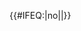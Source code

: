 {{航空事故
| year = 1948
| col1 = 
* 1月28日 &nbsp;{{tsl|en|1948 Los Gatos DC-3 crash||洛思加圖斯DC-3事故}}
* 1月30日 &nbsp;{{tsl|en|BSAA Star Tiger disappearance|英国南美航空星虎号飞机失踪事件}}
* 3月2日 &nbsp;{{tsl|en|1948 Heathrow Disaster|1948年希斯罗机场空难|希斯罗机场空难}}
* 3月12日 &nbsp;{{tsl|en|Northwest Airlines Flight 4422|西北航空4422号班机}}
* 4月5日 &nbsp;{{link-en|加托夫空中相撞事件|1948 Gatow air disaster}}
* 4月15日 &nbsp;{{link-en|泛美航空1-10|Pan Am Flight 1-10}}
* 4月21日 &nbsp;{{tsl|en|British European Airways Flight S200P|英国欧洲航空S200P}}
| col2 = 
* 5月12日 &nbsp;{{tsl|en|1948 Sabena DC-4 Crash||比利時航空DC-4坠毁}}
* 6月17日 &nbsp;{{tsl|en|United Airlines Flight 624|联合航空624号班机}}
* 7月4日 &nbsp;{{tsl|en|1948 Northwood mid-air collision||诺斯伍德空中相撞事件}}
* 7月16日 &nbsp;[[澳門小姐 (飛機)|澳门小姐飞机劫机事件]]
* 7月21日 &nbsp;{{tsl|en|1948 Lake Mead Boeing B-29 crash||米德湖波音B-29坠毁}}
* 8月1日 &nbsp;'''{{tsl|en|1948 Air France Latécoère 631 disappearance||法国航空拉泰科雷631飞机失踪事件}}'''†
| col3 = 
* 8月29日 &nbsp;{{link-en|西北航空421号班机|Northwest Airlines Flight 421}}
* 9月2日 &nbsp;{{tsl|en|1948 Australian National Airways DC-3 crash||澳大利亚国家航空DC-3坠毁}}
* 10月2日 &nbsp;{{tsl|en|Bukken Bruse disaster}}
* 10月6日 &nbsp;{{tsl|en|1948 Waycross B-29 crash||美国空军B-29坠毁}}
* 10月20日 &nbsp;{{tsl|en|1948 KLM Constellation air disaster||荷兰皇家航空洛克希德L-049星座}}
* 12月28日 &nbsp;{{tsl|en|1948 Airborne Transport DC-3 (DST) disappearance||空中运输DC-3 (DST)失踪事件}}
}}<includeonly>{{#IFEQ:{{{cat}}}|no||}}</includeonly><noinclude>{{Documentation}}</noinclude>
